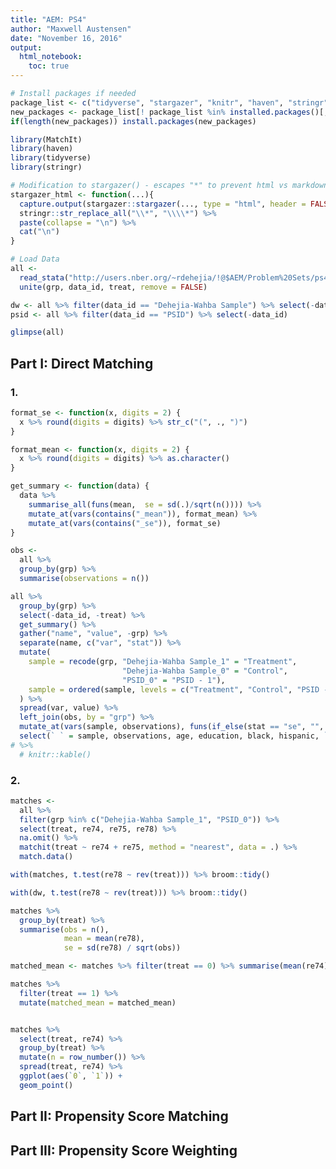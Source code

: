 ```yaml
---
title: "AEM: PS4"
author: "Maxwell Austensen"
date: "November 16, 2016"
output: 
  html_notebook:
    toc: true
---
```


```r
# Install packages if needed
package_list <- c("tidyverse", "stargazer", "knitr", "haven", "stringr", "MatchIt")
new_packages <- package_list[! package_list %in% installed.packages()[,"Package"]]
if(length(new_packages)) install.packages(new_packages)

library(MatchIt)
library(haven)
library(tidyverse)
library(stringr)

# Modification to stargazer() - escapes "*" to prevent html vs markdown confusion
stargazer_html <- function(...){
  capture.output(stargazer::stargazer(..., type = "html", header = FALSE)) %>%
  stringr::str_replace_all("\\*", "\\\\*") %>% 
  paste(collapse = "\n") %>%
  cat("\n")
}
```

```r
# Load Data
all <- 
  read_stata("http://users.nber.org/~rdehejia/!@$AEM/Problem%20Sets/ps4/nsw_dw.dta") %>% 
  unite(grp, data_id, treat, remove = FALSE)

dw <- all %>% filter(data_id == "Dehejia-Wahba Sample") %>% select(-data_id)
psid <- all %>% filter(data_id == "PSID") %>% select(-data_id)

glimpse(all)
```

## Part I: Direct Matching

### 1.
```r
format_se <- function(x, digits = 2) {
  x %>% round(digits = digits) %>% str_c("(", ., ")")
}

format_mean <- function(x, digits = 2) {
  x %>% round(digits = digits) %>% as.character()
}

get_summary <- function(data) {
  data %>% 
    summarise_all(funs(mean,  se = sd(.)/sqrt(n()))) %>%
    mutate_at(vars(contains("_mean")), format_mean) %>% 
    mutate_at(vars(contains("_se")), format_se)
}

obs <- 
  all %>% 
  group_by(grp) %>% 
  summarise(observations = n())

all %>% 
  group_by(grp) %>% 
  select(-data_id, -treat) %>% 
  get_summary() %>%
  gather("name", "value", -grp) %>% 
  separate(name, c("var", "stat")) %>% 
  mutate(
    sample = recode(grp, "Dehejia-Wahba Sample_1" = "Treatment",
                         "Dehejia-Wahba Sample_0" = "Control",
                         "PSID_0" = "PSID - 1"),
    sample = ordered(sample, levels = c("Treatment", "Control", "PSID - 1"))
  ) %>% 
  spread(var, value) %>% 
  left_join(obs, by = "grp") %>% 
  mutate_at(vars(sample, observations), funs(if_else(stat == "se", "", as.character(.)))) %>% 
  select(` ` = sample, observations, age, education, black, hispanic, `no degree` = nodegree, married, re74, re75) 
# %>%
  # knitr::kable()
```

### 2.

```r
matches <- 
  all %>% 
  filter(grp %in% c("Dehejia-Wahba Sample_1", "PSID_0")) %>% 
  select(treat, re74, re75, re78) %>% 
  na.omit() %>% 
  matchit(treat ~ re74 + re75, method = "nearest", data = .) %>% 
  match.data()
```

```r
with(matches, t.test(re78 ~ rev(treat))) %>% broom::tidy()
```

```r
with(dw, t.test(re78 ~ rev(treat))) %>% broom::tidy()
```

```r
matches %>% 
  group_by(treat) %>% 
  summarise(obs = n(),
            mean = mean(re78),
            se = sd(re78) / sqrt(obs))
```

```r
matched_mean <- matches %>% filter(treat == 0) %>% summarise(mean(re74)) %>% .[[1]]

matches %>% 
  filter(treat == 1) %>% 
  mutate(matched_mean = matched_mean)


matches %>%
  select(treat, re74) %>% 
  group_by(treat) %>% 
  mutate(n = row_number()) %>%
  spread(treat, re74) %>% 
  ggplot(aes(`0`, `1`)) +
  geom_point()
```



## Part II: Propensity Score Matching


## Part III: Propensity Score Weighting

